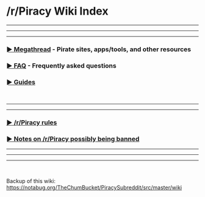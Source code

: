 # /r/Piracy Wiki Index

---

---

---

### [► Megathread](https://www.reddit.com/r/Piracy/wiki/megathread) - Pirate sites, apps/tools, and other resources

### [► FAQ](https://www.reddit.com/r/piracy/wiki/faq) - Frequently asked questions

### [► Guides](https://www.reddit.com/r/piracy/wiki/guides)

&nbsp;

---

---

### [► /r/Piracy rules](https://www.reddit.com/r/Piracy/wiki/piracy_rules)

### [► Notes on /r/Piracy possibly being banned](https://www.reddit.com/r/piracy/wiki/subfaq)

---

---

---

&nbsp;

Backup of this wiki: <https://notabug.org/TheChumBucket/PiracySubreddit/src/master/wiki>

&nbsp;

&nbsp;
